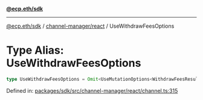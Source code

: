 [**@ecp.eth/sdk**](../../../index.mdx)

***

[@ecp.eth/sdk](/sdk-reference/index.mdx) / [channel-manager/react](/sdk-reference/channel-manager/react/index.mdx) / UseWithdrawFeesOptions

# Type Alias: UseWithdrawFeesOptions

```ts
type UseWithdrawFeesOptions = Omit<UseMutationOptions<WithdrawFeesResult, Error, UseWithdrawFeesParams>, "mutationFn">;
```

Defined in: [packages/sdk/src/channel-manager/react/channel.ts:315](https://github.com/ecp-eth/comments-monorepo/blob/main/packages/sdk/src/channel-manager/react/channel.ts#L315)
